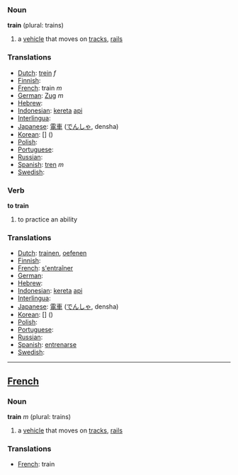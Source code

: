 === Noun ===

'''train''' (plural: trains)

# a [[vehicle]] that moves on [[track]]s, [[rail]]s

=== Translations ===

*[[Dutch]]: [[trein]] ''f''
*[[Finnish]]: [[]]
*[[French]]: train ''m''
*[[German]]: [[Zug]] ''m''
*[[Hebrew]]: [[]] '' ''
*[[Indonesian]]: [[kereta]] [[api]]
*[[Interlingua]]: [[]]
*[[Japanese]]: [[電車]] ([[でんしゃ]], densha)
*[[Korean]]: [[]] [] ()
*[[Polish]]: [[]]
*[[Portuguese]]: [[]] '' ''
*[[Russian]]: [[]]
*[[Spanish]]: [[tren]] ''m''
*[[Swedish]]: [[]] '' ''

===Verb===

'''to train'''

# to practice an ability

=== Translations ===

*[[Dutch]]: [[trainen]], [[oefenen]]
*[[Finnish]]: [[]]
*[[French]]: [[s'entraîner]]
*[[German]]: [[]]
*[[Hebrew]]: [[]]
*[[Indonesian]]: [[kereta]] [[api]]
*[[Interlingua]]: [[]]
*[[Japanese]]: [[電車]] ([[でんしゃ]], densha)
*[[Korean]]: [[]] [] ()
*[[Polish]]: [[]]
*[[Portuguese]]: [[]]
*[[Russian]]: [[]]
*[[Spanish]]: [[entrenarse]]
*[[Swedish]]: [[]]

----

==[[French]]==

=== Noun ===

'''train''' ''m'' (plural: trains)

# a [[vehicle]] that moves on [[track]]s, [[rail]]s

=== Translations ===

*[[French]]: train